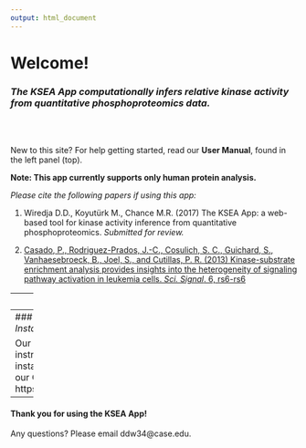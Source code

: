 ```yaml
---
output: html_document
---
```


# **Welcome!**

### *The KSEA App computationally infers relative kinase activity from quantitative phosphoproteomics data.*

<br><br>

New to this site? For help getting started, read our **User Manual**, found in the left panel (top).

**Note: This app currently supports only human protein analysis.**


*Please cite the following papers if using this app:*

1. Wiredja D.D., Koyutürk M., Chance M.R. (2017) The KSEA App: a web-based tool for kinase activity inference from quantitative phosphoproteomics. *Submitted for review.*

2. [Casado, P., Rodriguez-Prados, J.-C., Cosulich, S. C., Guichard, S., Vanhaesebroeck, B., Joel, S., and Cutillas, P. R. (2013) Kinase-substrate enrichment analysis provides insights into the heterogeneity of signaling pathway activation in leukemia cells. *Sci. Signal*. 6, rs6-rs6](http://stke.sciencemag.org/content/6/268/rs6.long)



-----
### *Warnings!*

The KSEA App does not store any of the data once the site is reloaded or disconnected. Please save all the results before exiting!

To conserve server run time, the app disconnects automatically after 10 minutes of inactivity.

For highly sensitive and confidential files, we encourage you to run the KSEA App locally on your computer (see below).

-----
### *Source Code and Local Installation*

Our source code, along with instructions for local installation, can be found on our Github site: https://github.com/casecpb/.

-----    
#### Thank you for using the KSEA App! 

Any questions? Please email ddw34@case.edu.